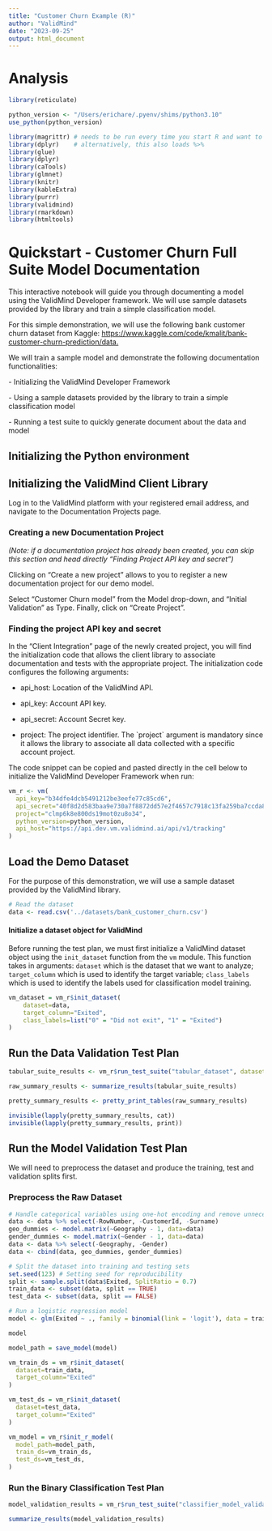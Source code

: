 ```yaml
---
title: "Customer Churn Example (R)"
author: "ValidMind"
date: "2023-09-25"
output: html_document
---
```


<style>
  table caption {
    color: black;
  }
</style>

# Analysis

```r
library(reticulate)

python_version <- "/Users/erichare/.pyenv/shims/python3.10"
use_python(python_version)

library(magrittr) # needs to be run every time you start R and want to use %>%
library(dplyr)    # alternatively, this also loads %>%
library(glue)
library(dplyr)
library(caTools)
library(glmnet)
library(knitr)
library(kableExtra)
library(purrr)
library(validmind)
library(rmarkdown)
library(htmltools)
```

# **Quickstart - Customer Churn Full Suite Model Documentation**

This interactive notebook will guide you through documenting a model using the ValidMind Developer framework. We will use sample datasets provided by the library and train a simple classification model.

For this simple demonstration, we will use the following bank customer churn dataset from Kaggle: <https://www.kaggle.com/code/kmalit/bank-customer-churn-prediction/data.>

We will train a sample model and demonstrate the following documentation functionalities:

\- Initializing the ValidMind Developer Framework

\- Using a sample datasets provided by the library to train a simple classification model

\- Running a test suite to quickly generate document about the data and model

## **Initializing the Python environment**

## **Initializing the ValidMind Client Library**

Log in to the ValidMind platform with your registered email address, and navigate to the Documentation Projects page.

### **Creating a new Documentation Project**

*(Note: if a documentation project has already been created, you can skip this section and head directly "Finding Project API key and secret")*

Clicking on "Create a new project" allows to you to register a new documentation project for our demo model.

Select "Customer Churn model" from the Model drop-down, and "Initial Validation" as Type. Finally, click on "Create Project".

### **Finding the project API key and secret**

In the "Client Integration" page of the newly created project, you will find the initialization code that allows the client library to associate documentation and tests with the appropriate project. The initialization code configures the following arguments:

-   api_host: Location of the ValidMind API.

-   api_key: Account API key.

-   api_secret: Account Secret key.

-   project: The project identifier. The \`project\` argument is mandatory since it allows the library to associate all data collected with a specific account project.

The code snippet can be copied and pasted directly in the cell below to initialize the ValidMind Developer Framework when run:

```r
vm_r <- vm(
  api_key="b34dfe4dcb5491212be3eefe77c85cd6",
  api_secret="40f8d2d583baa9e730a7f8872dd57e2f4657c7918c13fa259ba7ccda8a60e858",
  project="clmp6k8e800ds19mot0zu8o34",
  python_version=python_version,
  api_host="https://api.dev.vm.validmind.ai/api/v1/tracking"
)
```

## **Load the Demo Dataset**

For the purpose of this demonstration, we will use a sample dataset provided by the ValidMind library.

```r
# Read the dataset
data <- read.csv('../datasets/bank_customer_churn.csv')
```

#### **Initialize a dataset object for ValidMind**

Before running the test plan, we must first initialize a ValidMind dataset object using the `init_dataset` function from the `vm` module. This function takes in arguments: `dataset` which is the dataset that we want to analyze; `target_column` which is used to identify the target variable; `class_labels` which is used to identify the labels used for classification model training.

```r
vm_dataset = vm_r$init_dataset(
    dataset=data,
    target_column="Exited",
    class_labels=list("0" = "Did not exit", "1" = "Exited")
)
```

## **Run the Data Validation Test Plan**

```r
tabular_suite_results <- vm_r$run_test_suite("tabular_dataset", dataset=vm_dataset)
```

```r
raw_summary_results <- summarize_results(tabular_suite_results)
```

```r
pretty_summary_results <- pretty_print_tables(raw_summary_results)

invisible(lapply(pretty_summary_results, cat))
invisible(lapply(pretty_summary_results, print))
```


## **Run the Model Validation Test Plan**

We will need to preprocess the dataset and produce the training, test and validation splits first.

### **Preprocess the Raw Dataset**

```r
# Handle categorical variables using one-hot encoding and remove unnecessary columns
data <- data %>% select(-RowNumber, -CustomerId, -Surname)
geo_dummies <- model.matrix(~Geography - 1, data=data)
gender_dummies <- model.matrix(~Gender - 1, data=data)
data <- data %>% select(-Geography, -Gender)
data <- cbind(data, geo_dummies, gender_dummies)
```

```r
# Split the dataset into training and testing sets
set.seed(123) # Setting seed for reproducibility
split <- sample.split(data$Exited, SplitRatio = 0.7)
train_data <- subset(data, split == TRUE)
test_data <- subset(data, split == FALSE)
```

```r
# Run a logistic regression model
model <- glm(Exited ~ ., family = binomial(link = 'logit'), data = train_data)
```

```r
model
```

```r
model_path = save_model(model)
```

```r
vm_train_ds = vm_r$init_dataset(
  dataset=train_data,
  target_column="Exited"
)

vm_test_ds = vm_r$init_dataset(
  dataset=test_data,
  target_column="Exited"
)

vm_model = vm_r$init_r_model(
  model_path=model_path,
  train_ds=vm_train_ds,
  test_ds=vm_test_ds,
)
```

### **Run the Binary Classification Test Plan**

```r
model_validation_results = vm_r$run_test_suite("classifier_model_validation", model=vm_model, fail_fast = TRUE)
```

```r
summarize_results(model_validation_results)
```
